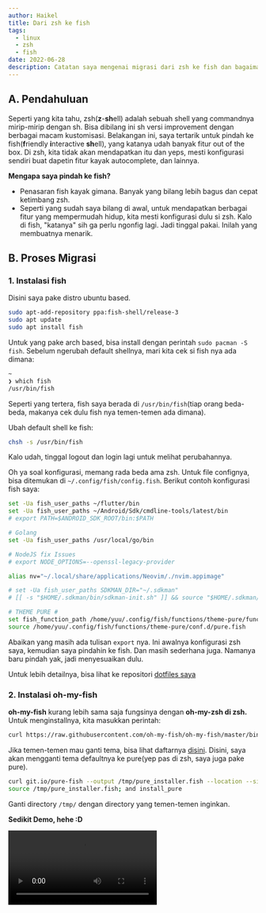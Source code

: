 ```yaml
---
author: Haikel
title: Dari zsh ke fish
tags:
  - linux
  - zsh
  - fish
date: 2022-06-28
description: Catatan saya mengenai migrasi dari zsh ke fish dan bagaimana rasanya
---
```


## A. Pendahuluan

Seperti yang kita tahu, zsh(**z**-**sh**ell) adalah sebuah shell yang commandnya mirip-mirip dengan sh. Bisa dibilang ini sh versi improvement dengan berbagai macam kustomisasi. Belakangan ini, saya tertarik untuk pindah ke fish(**f**riendly **i**nteractive **sh**ell), yang katanya udah banyak fitur out of the box. Di zsh, kita tidak akan mendapatkan itu dan yeps, mesti konfigurasi sendiri buat dapetin fitur kayak autocomplete, dan lainnya.

**Mengapa saya pindah ke fish?**

- Penasaran fish kayak gimana. Banyak yang bilang lebih bagus dan cepat ketimbang zsh.
- Seperti yang sudah saya bilang di awal, untuk mendapatkan berbagai fitur yang mempermudah hidup, kita mesti konfigurasi dulu si zsh. Kalo di fish, "katanya" sih ga perlu ngonfig lagi. Jadi tinggal pakai. Inilah yang membuatnya menarik.

## B. Proses Migrasi

### 1. Instalasi fish

Disini saya pake distro ubuntu based.

```sh
sudo apt-add-repository ppa:fish-shell/release-3
sudo apt update
sudo apt install fish
```

Untuk yang pake arch based, bisa install dengan perintah `sudo pacman -S fish`. Sebelum ngerubah default shellnya, mari kita cek si fish nya ada dimana:

```sh
~
❯ which fish
/usr/bin/fish
```

Seperti yang tertera, fish saya berada di `/usr/bin/fish`(tiap orang beda-beda, makanya cek dulu fish nya temen-temen ada dimana).

Ubah default shell ke fish:

```sh
chsh -s /usr/bin/fish
```

Kalo udah, tinggal logout dan login lagi untuk melihat perubahannya.

Oh ya soal konfigurasi, memang rada beda ama zsh. Untuk file confignya, bisa ditemukan di `~/.config/fish/config.fish`. Berikut contoh konfigurasi fish saya:

```sh title="~/.config/fish/config.fish"
set -Ua fish_user_paths ~/flutter/bin
set -Ua fish_user_paths ~/Android/Sdk/cmdline-tools/latest/bin
# export PATH=$ANDROID_SDK_ROOT/bin:$PATH

# Golang
set -Ua fish_user_paths /usr/local/go/bin

# NodeJS fix Issues
# export NODE_OPTIONS=--openssl-legacy-provider

alias nv="~/.local/share/applications/Neovim/./nvim.appimage"

# set -Ua fish_user_paths SDKMAN_DIR="~/.sdkman"
# [[ -s "$HOME/.sdkman/bin/sdkman-init.sh" ]] && source "$HOME/.sdkman/bin/sdkman-init.sh"

# THEME PURE #
set fish_function_path /home/yuu/.config/fish/functions/theme-pure/functions/ $fish_function_path
source /home/yuu/.config/fish/functions/theme-pure/conf.d/pure.fish
```

Abaikan yang masih ada tulisan `export` nya. Ini awalnya konfigurasi zsh saya, kemudian saya pindahin ke fish. Dan masih sederhana juga. Namanya baru pindah yak, jadi menyesuaikan dulu.

Untuk lebih detailnya, bisa lihat ke repositori [dotfiles saya](https://github.com/haikelz/dot/blob/master/.config/fish/config.fish)

### 2. Instalasi oh-my-fish

**oh-my-fish** kurang lebih sama saja fungsinya dengan **oh-my-zsh di zsh.** Untuk menginstallnya, kita masukkan perintah:

```sh
curl https://raw.githubusercontent.com/oh-my-fish/oh-my-fish/master/bin/install | fish
```

<LightboxImage
  src="https://ik.imagekit.io/haikelz/blog/dari-fish-ke-zsh/oh-my-fish.png?ik-sdk-version=javascript-1.4.3&updatedAt=1669162175073"
  alt="oh-my-fish"
/>

Jika temen-temen mau ganti tema, bisa lihat daftarnya [disini](https://github.com/oh-my-fish/oh-my-fish/blob/master/docs/Themes.md). Disini, saya akan mengganti tema defaultnya ke pure(yep pas di zsh, saya juga pake pure).

```sh
curl git.io/pure-fish --output /tmp/pure_installer.fish --location --silent
source /tmp/pure_installer.fish; and install_pure
```

Ganti directory `/tmp/` dengan directory yang temen-temen inginkan.

**Sedikit Demo, hehe :D**

<Video src="https://streamable.com/e/j7ac0d" title="Fish Demo" />

### 3. Uninstall zsh dan oh-my-zsh

Sebenarnya ini opsional, tapi karena default shellnya udah di fish, maka saya uninstall zsh beserta oh-my-zsh nya.

```sh
sudo apt --purge remove zsh
```

<LightboxImage
  src="https://ik.imagekit.io/haikelz/blog/dari-fish-ke-zsh/uninstall-zsh.png?ik-sdk-version=javascript-1.4.3&updatedAt=1669162135308"
  alt="Uninstall zsh"
/>

Untuk uninstall oh-my-zsh, lakukan cara berikut:

- Pergi ke direktori `~/.oh-my-zsh/tools/`
- Nah disitu ada file yang namanya `uninstall.sh`
- Ubah filenya jadi executable dengan perintah `sudo chmod 777 uninstall.sh`
- Kemudian uninstall oh-my-zsh dengan `./uninstall.sh`

<LightboxImage
  src="https://ik.imagekit.io/haikelz/blog/dari-fish-ke-zsh/uninstall-oh-my-zsh.png?ik-sdk-version=javascript-1.4.3&updatedAt=1669162160120"
  alt="Uninstall oh-my-zsh"
/>

Dia bakal ngembaliin default shellnya ke sh. Dalam hal ini, kita rubah lagi ke fish dengan `chsh -s /usr/bin/fish`

## C. Penutup

Yeps sekian aja catatan ini. So far aman, dan nyaman juga pake fish. Ga terlalu mikirin time execution juga sih seperti kata orang-orang, cuma murni pengen nyoba hal yang baru aja. **Terima kasih 🌸**

## D. Referensi

- [Fish vs. Zsh vs. Bash and Why You Should Switch to Fish](https://betterprogramming.pub/fish-vs-zsh-vs-sh-reasons-why-you-need-to-switch-to-fish-4e63a66687eb)
- [fish official website](https://fishshell.com/)

